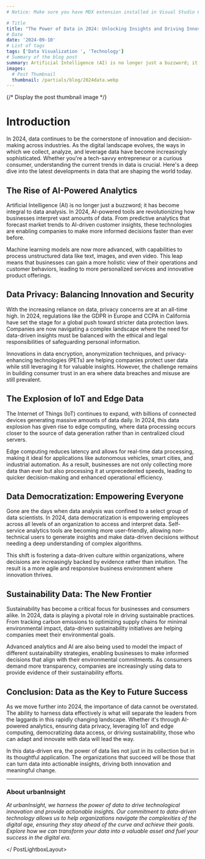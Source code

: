 ```yaml
---
# Notice: Make sure you have MDX extension installed in Visual Studio Code to see syntax highlighting

# Title
title: "The Power of Data in 2024: Unlocking Insights and Driving Innovation"
# Date
date: '2024-09-10'
# List of tags
tags: ['Data Visualization ', 'Technology']
# Summary of the blog post
summary: Artificial Intelligence (AI) is no longer just a buzzword; it has become integral to data analysis. In 2024, AI-powered tools are revolutionizing how businesses interpret vast amounts of data.
images:
  # Post Thumbnail
  thumbnail: /partials/blog/2024data.webp
---
```

<PostLightboxLayout>

{/* Display the post thumbnail image */}
<LightboxThumbnail />

# Introduction

In 2024, data continues to be the cornerstone of innovation and decision-making across industries. As the digital landscape evolves, the ways in which we collect, analyze, and leverage data have become increasingly sophisticated. Whether you're a tech-savvy entrepreneur or a curious consumer, understanding the current trends in data is crucial. Here's a deep dive into the latest developments in data that are shaping the world today.

## The Rise of AI-Powered Analytics

Artificial Intelligence (AI) is no longer just a buzzword; it has become integral to data analysis. In 2024, AI-powered tools are revolutionizing how businesses interpret vast amounts of data. From predictive analytics that forecast market trends to AI-driven customer insights, these technologies are enabling companies to make more informed decisions faster than ever before.

Machine learning models are now more advanced, with capabilities to process unstructured data like text, images, and even video. This leap means that businesses can gain a more holistic view of their operations and customer behaviors, leading to more personalized services and innovative product offerings.

##  Data Privacy: Balancing Innovation and Security

With the increasing reliance on data, privacy concerns are at an all-time high. In 2024, regulations like the GDPR in Europe and CCPA in California have set the stage for a global push toward stricter data protection laws. Companies are now navigating a complex landscape where the need for data-driven insights must be balanced with the ethical and legal responsibilities of safeguarding personal information.

Innovations in data encryption, anonymization techniques, and privacy-enhancing technologies (PETs) are helping companies protect user data while still leveraging it for valuable insights. However, the challenge remains in building consumer trust in an era where data breaches and misuse are still prevalent.

## The Explosion of IoT and Edge Data

The Internet of Things (IoT) continues to expand, with billions of connected devices generating massive amounts of data daily. In 2024, this data explosion has given rise to edge computing, where data processing occurs closer to the source of data generation rather than in centralized cloud servers.

Edge computing reduces latency and allows for real-time data processing, making it ideal for applications like autonomous vehicles, smart cities, and industrial automation. As a result, businesses are not only collecting more data than ever but also processing it at unprecedented speeds, leading to quicker decision-making and enhanced operational efficiency.

## Data Democratization: Empowering Everyone

Gone are the days when data analysis was confined to a select group of data scientists. In 2024, data democratization is empowering employees across all levels of an organization to access and interpret data. Self-service analytics tools are becoming more user-friendly, allowing non-technical users to generate insights and make data-driven decisions without needing a deep understanding of complex algorithms.

This shift is fostering a data-driven culture within organizations, where decisions are increasingly backed by evidence rather than intuition. The result is a more agile and responsive business environment where innovation thrives.

## Sustainability Data: The New Frontier

Sustainability has become a critical focus for businesses and consumers alike. In 2024, data is playing a pivotal role in driving sustainable practices. From tracking carbon emissions to optimizing supply chains for minimal environmental impact, data-driven sustainability initiatives are helping companies meet their environmental goals.

Advanced analytics and AI are also being used to model the impact of different sustainability strategies, enabling businesses to make informed decisions that align with their environmental commitments. As consumers demand more transparency, companies are increasingly using data to provide evidence of their sustainability efforts.


## Conclusion: Data as the Key to Future Success

As we move further into 2024, the importance of data cannot be overstated. The ability to harness data effectively is what will separate the leaders from the laggards in this rapidly changing landscape. Whether it's through AI-powered analytics, ensuring data privacy, leveraging IoT and edge computing, democratizing data access, or driving sustainability, those who can adapt and innovate with data will lead the way.

In this data-driven era, the power of data lies not just in its collection but in its thoughtful application. The organizations that succeed will be those that can turn data into actionable insights, driving both innovation and meaningful change.

---

### About urbanInsight

*At urbanInsight, we harness the power of data to drive technological innovation and provide actionable insights. Our commitment to data-driven technology allows us to help organizations navigate the complexities of the digital age, ensuring they stay ahead of the curve and achieve their goals. Explore how we can transform your data into a valuable asset and fuel your success in the digital era.*

</ PostLightboxLayout>
